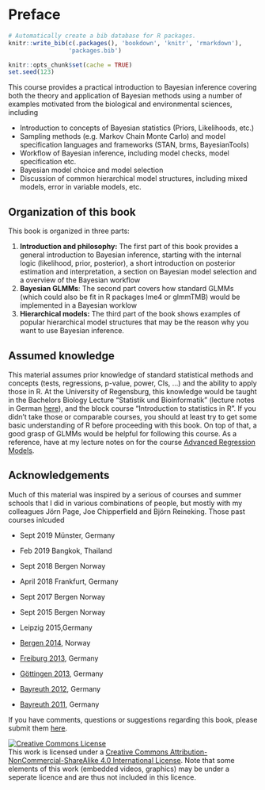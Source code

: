 # Preface {.unnumbered}

```r
# Automatically create a bib database for R packages.
knitr::write_bib(c(.packages(), 'bookdown', 'knitr', 'rmarkdown'),
                 'packages.bib')

knitr::opts_chunk$set(cache = TRUE)
set.seed(123)
```

This course provides a practical introduction to Bayesian inference covering both the theory and application of Bayesian methods using a number of examples motivated from the biological and environmental sciences, including

-   Introduction to concepts of Bayesian statistics (Priors, Likelihoods, etc.)
-   Sampling methods (e.g. Markov Chain Monte Carlo) and model specification languages and frameworks (STAN, brms, BayesianTools)
-   Workflow of Bayesian inference, including model checks, model specification etc.
-   Bayesian model choice and model selection
-   Discussion of common hierarchical model structures, including mixed models, error in variable models, etc.

## Organization of this book

This book is organized in three parts:

1.  **Introduction and philosophy:** The first part of this book provides a general introduction to Bayesian inference, starting with the internal logic (likelihood, prior, posterior), a short introduction on posterior estimation and interpretation, a section on Bayesian model selection and a overview of the Bayesian workflow
2.  **Bayesian GLMMs**: The second part covers how standard GLMMs (which could also be fit in R packages lme4 or glmmTMB) would be implemented in a Bayesian worklow
3.  **Hierarchical models:** The third part of the book shows examples of popular hierarchical model structures that may be the reason why you want to use Bayesian inference.

## Assumed knowledge

This material assumes prior knowledge of standard statistical methods and concepts (tests, regressions, p-value, power, CIs, ...) and the ability to apply those in R. At the University of Regensburg, this knowledge would be taught in the Bachelors Biology Lecture "Statistik und Bioinformatik" (lecture notes in German [here](https://www.dropbox.com/s/nefr3bteve5lym7/GrundlagenDerStatistik.pdf?dl=0)), and the block course "Introduction to statistics in R". If you didn't take those or comparable courses, you should at least try to get some basic understanding of R before proceeding with this book. On top of that, a good grasp of GLMMs would be helpful for following this course. As a reference, have at my lecture notes on for the course [Advanced Regression Models](https://theoreticalecology.github.io/AdvancedRegressionModels/).

## Acknowledgements

Much of this material was inspired by a serious of courses and summer schools that I did in various combinations of people, but mostly with my colleagues Jörn Page, Joe Chipperfield and Björn Reineking. Those past courses inlcuded

-   Sept 2019 Münster, Germany

-   Feb 2019 Bangkok, Thailand

-   Sept 2018 Bergen Norway

-   April 2018 Frankfurt, Germany

-   Sept 2017 Bergen Norway

-   Sept 2015 Bergen Norway

-   Leipzig 2015,Germany

-   [Bergen 2014](https://theoreticalecology.wordpress.com/2014/09/24/back-from-bayes-iv/), Norway

-   [Freiburg 2013](https://theoreticalecology.wordpress.com/2013/08/06/back-from-bayes-again/), Germany

-   [Göttingen 2013](http://theoreticalecology.wordpress.com/2013/03/24/back-from-bayes/), Germany

-   [Bayreuth 2012](http://theoreticalecology.wordpress.com/2011/06/18/summer-school-in-bayreuth-2nd-5th-of-august-2011-an-introduction-to-bayesian-modeling-for-ecologists/), Germany

-   [Bayreuth 2011](http://theoreticalecology.wordpress.com/2012/07/17/summer-school-in-bayreuth-17th-21th-of-september-2012-an-introduction-to-bayesian-modeling-for-ecologists/), Germany

If you have comments, questions or suggestions regarding this book, please submit them [here](https://github.com/TheoreticalEcology/AdvancedRegressionModels/issues).

```{=html}
<a rel="license" href="http://creativecommons.org/licenses/by-nc-sa/4.0/"><img alt="Creative Commons License" style="border-width:0" src="https://i.creativecommons.org/l/by-nc-sa/4.0/88x31.png" /></a><br />This work is licensed under a <a rel="license" href="http://creativecommons.org/licenses/by-nc-sa/4.0/">Creative Commons Attribution-NonCommercial-ShareAlike 4.0 International License</a>. Note that some elements of this work (embedded videos, graphics) may be under a seperate licence and are thus not included in this licence. 
```
